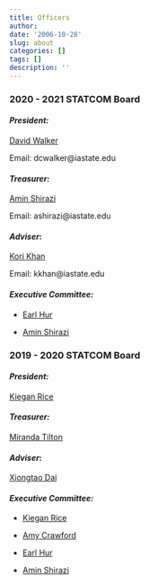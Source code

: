 ```yaml
---
title: Officers
author: 
date: '2006-10-28'
slug: about
categories: []
tags: []
description: ''
---
```



### **2020 - 2021 STATCOM Board**

#### *President:*
  [David Walker](https://www.stat.iastate.edu/people/david-walker)
  
  Email: dcwalker@iastate.edu
  
#### *Treasurer:*
  [Amin Shirazi](https://www.stat.iastate.edu/people/amin-shirazi)
  
  Email: ashirazi@iastate.edu
  
#### *Adviser*:
  [Kori Khan](https://www.stat.iastate.edu/people/kori-khan)
  
  Email: kkhan@iastate.edu

#### *Executive Committee:*
  - [Earl Hur](https://www.stat.iastate.edu/people/earl-hur)
  
  - [Amin Shirazi](https://www.stat.iastate.edu/people/amin-shirazi)

### **2019 - 2020 STATCOM Board**

#### *President:*
  [Kiegan Rice]()
  
#### *Treasurer:*
  [Miranda Tilton](https://www.stat.iastate.edu/people/miranda-tilton)
  
#### *Adviser*:
  [Xiongtao Dai](https://www.stat.iastate.edu/people/xiongtao-dai)
  
#### *Executive Committee:*
  - [Kiegan Rice]()
  
  - [Amy Crawford]()
  
  - [Earl Hur](https://www.stat.iastate.edu/people/earl-hur)
  
  - [Amin Shirazi](https://www.stat.iastate.edu/people/amin-shirazi)  